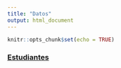 ```yaml
---
title: "Datos"
output: html_document
---
```


```r
knitr::opts_chunk$set(echo = TRUE)
```


### [Estudiantes](https://didier-murillo.netlify.com/estudiantes.txt)